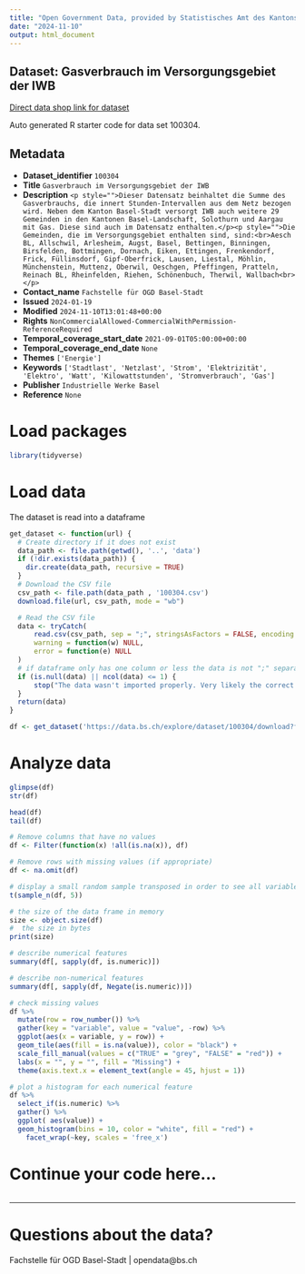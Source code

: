 ```yaml
---
title: "Open Government Data, provided by Statistisches Amt des Kantons Basel-Stadt - Fachstelle OGD"
date: "2024-11-10"
output: html_document
---
```


## Dataset: Gasverbrauch im Versorgungsgebiet der IWB

[Direct data shop link for dataset](https://data.bs.ch/explore/dataset/100304)

Auto generated R starter code for data set 100304.

## Metadata

- **Dataset_identifier** `100304`
- **Title** `Gasverbrauch im Versorgungsgebiet der IWB`
- **Description** `<p style="">Dieser Datensatz beinhaltet die Summe des Gasverbrauchs, die innert Stunden-Intervallen aus dem Netz bezogen wird. Neben dem Kanton Basel-Stadt versorgt IWB auch weitere 29 Gemeinden in den Kantonen Basel-Landschaft, Solothurn und Aargau mit Gas. Diese sind auch im Datensatz enthalten.</p><p style="">Die Gemeinden, die im Versorgungsgebiet enthalten sind, sind:<br>Aesch BL, Allschwil, Arlesheim, Augst, Basel, Bettingen, Binningen, Birsfelden, Bottmingen, Dornach, Eiken, Ettingen, Frenkendorf, Frick, Füllinsdorf, Gipf-Oberfrick, Lausen, Liestal, Möhlin, Münchenstein, Muttenz, Oberwil, Oeschgen, Pfeffingen, Pratteln, Reinach BL, Rheinfelden, Riehen, Schönenbuch, Therwil, Wallbach<br></p>`
- **Contact_name** `Fachstelle für OGD Basel-Stadt`
- **Issued** `2024-01-19`
- **Modified** `2024-11-10T13:01:48+00:00`
- **Rights** `NonCommercialAllowed-CommercialWithPermission-ReferenceRequired`
- **Temporal_coverage_start_date** `2021-09-01T05:00:00+00:00`
- **Temporal_coverage_end_date** `None`
- **Themes** `['Energie']`
- **Keywords** `['Stadtlast', 'Netzlast', 'Strom', 'Elektrizität', 'Elektro', 'Watt', 'Kilowattstunden', 'Stromverbrauch', 'Gas']`
- **Publisher** `Industrielle Werke Basel`
- **Reference** `None`


# Load packages

```r

library(tidyverse)
```

# Load data

The dataset is read into a dataframe

```r
get_dataset <- function(url) {
  # Create directory if it does not exist
  data_path <- file.path(getwd(), '..', 'data')
  if (!dir.exists(data_path)) {
    dir.create(data_path, recursive = TRUE)
  }
  # Download the CSV file
  csv_path <- file.path(data_path , '100304.csv')
  download.file(url, csv_path, mode = "wb")

  # Read the CSV file
  data <- tryCatch(
      read.csv(csv_path, sep = ";", stringsAsFactors = FALSE, encoding = "UTF-8"),
      warning = function(w) NULL,
      error = function(e) NULL
  )
  # if dataframe only has one column or less the data is not ";" separated
  if (is.null(data) || ncol(data) <= 1) {
      stop("The data wasn't imported properly. Very likely the correct separator couldn't be found.\nPlease check the dataset manually and adjust the code.")
  }
  return(data)
}
```

```r

df <- get_dataset('https://data.bs.ch/explore/dataset/100304/download?format=csv&timezone=Europe%2FZurich')

```

# Analyze data

```r

glimpse(df)
str(df)

head(df)
tail(df)

```

```r
# Remove columns that have no values
df <- Filter(function(x) !all(is.na(x)), df)

# Remove rows with missing values (if appropriate)
df <- na.omit(df)
```

```r
# display a small random sample transposed in order to see all variables
t(sample_n(df, 5))
```

```r
# the size of the data frame in memory
size <- object.size(df)
#  the size in bytes
print(size)
```

```r
# describe numerical features
summary(df[, sapply(df, is.numeric)])
```

```r
# describe non-numerical features
summary(df[, sapply(df, Negate(is.numeric))])
```

```r
# check missing values
df %>%
  mutate(row = row_number()) %>%
  gather(key = "variable", value = "value", -row) %>%
  ggplot(aes(x = variable, y = row)) +
  geom_tile(aes(fill = is.na(value)), color = "black") +
  scale_fill_manual(values = c("TRUE" = "grey", "FALSE" = "red")) +
  labs(x = "", y = "", fill = "Missing") +
  theme(axis.text.x = element_text(angle = 45, hjust = 1))
```

```r
# plot a histogram for each numerical feature
df %>%
  select_if(is.numeric) %>%
  gather() %>%
  ggplot( aes(value)) +
  geom_histogram(bins = 10, color = "white", fill = "red") +
    facet_wrap(~key, scales = 'free_x')
```

# Continue your code here...

```r

```
------------------------------------------------------------------------

# Questions about the data?

Fachstelle für OGD Basel-Stadt | opendata@bs.ch
